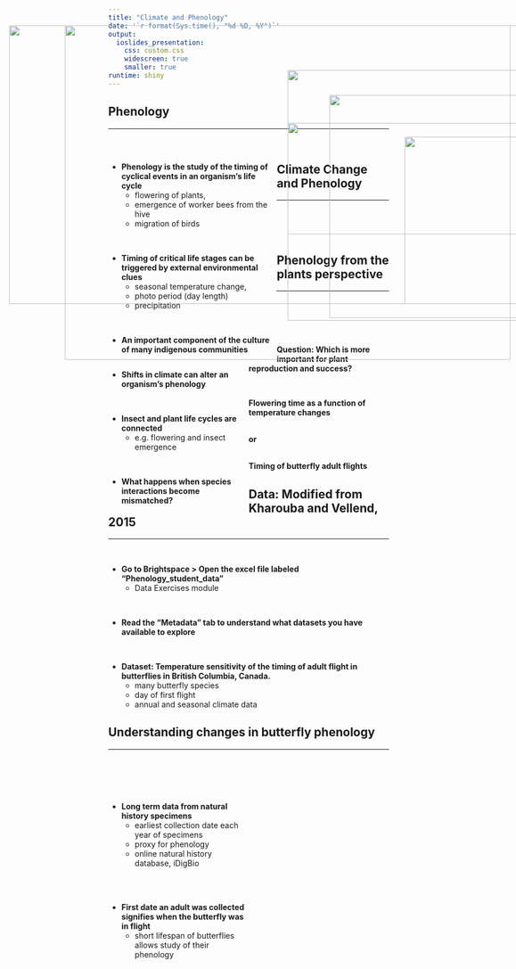 ```yaml
---
title: "Climate and Phenology"
date: '`r format(Sys.time(), "%d %B, %Y")`'
output: 
  ioslides_presentation:
    css: custom.css
    widescreen: true
    smaller: true
runtime: shiny
---
```


## Phenology
<hr>
<br/>

<div style="float: left; width: 60%;">

* **Phenology is the study of the timing of cyclical events in an organism's life cycle**
    + flowering of plants, 
    + emergence of worker bees from the hive
    + migration of birds

<br/>

* **Timing of critical life stages can be triggered by external environmental clues**
    + seasonal temperature change,
    + photo period (day length)
    + precipitation
 
<br/>

* **An important component of the culture of many indigenous communities** 
    
</div>

<IMG STYLE="position:absolute; TOP:225px; LEFT:625px; WIDTH:400px; HEIGHT:400px" SRC="images/aboriginal_calendar.jpg">
    
## Climate Change and Phenology
<hr>
<br/>
<br/>
<br/>

<div style="float: left; width: 50%;">

* **Shifts in climate can alter an organism's phenology** 

<br/>

* **Insect and plant life cycles are connected**
    + e.g. flowering and insect emergence 

<br/>

* **What happens when species interactions become mismatched?**

</div>

<IMG STYLE="position:absolute; TOP:180px; LEFT:550px; WIDTH:500px; HEIGHT:450px" SRC="images/butterfly.png">

##

<IMG STYLE="position:absolute; TOP:100px; LEFT:50px; WIDTH:1000px; HEIGHT:500px" SRC="images/spring2018.png">


<!-- ## Scheduling the DC Cherry Blossum Festival -->
<!-- <hr> -->

<!-- <IMG STYLE="position:absolute; TOP:175px; LEFT:175px; WIDTH:700px; HEIGHT:500px" SRC="images/cherrytime.png"> -->

##

<IMG STYLE="position:absolute; TOP:100px; LEFT:150px; WIDTH:800px; HEIGHT:600px" SRC="images/blooms.png">

## Phenology from the plants perspective
<hr>
<br/>
<br/>
<br/>
<br/>

**Question: Which is more important for plant reproduction and success?**

<br/>

**Flowering time as a function of temperature changes**
  
<br/>
**or**

<br/>
**Timing of butterfly adult flights**



<IMG STYLE="position:absolute; TOP:300px; LEFT:760px; WIDTH:300px; HEIGHT:300px" SRC="images/butterfly_emerge.jpg">

## Data: Modified from  Kharouba and Vellend, 2015
<hr>
<br/>

* **Go to Brightspace > Open the excel file labeled “Phenology_student_data"**
    + Data Exercises module

<br/>

* **Read the “Metadata” tab to understand what datasets you have available to explore**

<br/>

* **Dataset:  Temperature sensitivity of the timing of adult flight in butterflies in British Columbia, Canada.**
    + many butterfly species
    + day of first flight
    + annual and seasonal climate data

## Understanding changes in butterfly phenology
<hr>
<br/>
<br/>
<br/>

<div style="float: left; width: 50%;">

* **Long term data from natural history specimens**
    + earliest collection date each year of specimens
    + proxy for phenology 
    + online natural history database, iDigBio

<br/>
<br/>

* **First date an adult was collected signifies when the butterfly was in flight**
    + short lifespan of butterflies allows study of their phenology
</div>

<IMG STYLE="position:absolute; TOP:275px; LEFT:550px; WIDTH:450px; HEIGHT:200px" SRC="images/butterfly_collect.jpg">
